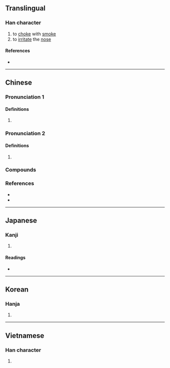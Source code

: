 {{character info/new}}
{{also|呛}}
==Translingual==

===Han character===
{{Han char|rn=30|rad=口|as=10|sn=13|four=68067|canj=ROIR|ids=⿰口倉}}

# to [[choke]] with [[smoke]]
# to [[irritate]] the [[nose]]

====References====
* {{Han ref|kx=0202.030|dkj=04051|dj=0424.300|hdz=10669.100|uh=55C6|ud=21958|bh=B6E6|bd=46822}}

----

==Chinese==
{{zh-forms|s=呛}}

===Pronunciation 1===
{{zh-pron
|m=qiāng
|c=coeng1,coeng3
|mn=chhiùⁿ/chhngh
|oc=y
|cat=
}}
{{attention|zh|please check}}

====Definitions====
{{zh-hanzi}}

# {{rfdef|zh}}

===Pronunciation 2===
{{zh-pron
|m=qiàng
|c=
|mn=qz,xm:chhiòng/qz,zz:chhiàng/qz,tw,xm:chhiùⁿ/qz,tw:chhngh/xm,zz:chhǹg
|mn_note=chhiòng/chhiàng - literary; chhiùⁿ/chhngh/chhǹg - vernacular
|oc=
|cat=
}}

====Definitions====
{{zh-hanzi}}

# {{rfdef|zh}}

===Compounds===
{{zh-der|倒嗆|嗆咳|嗆啍|嗆鼻|夠嗆}}

===References===
* {{R:twedu|A00659}}
* {{R:yue:Hanzi}}

----

==Japanese==

===Kanji===
{{ja-kanji|grade=|rs=口10}}

# {{defn|lang=ja|sort=口10}}

====Readings====
* {{ja-readings|on=[[しょう]] (shō), [[そう]] (sō)|kun=[[ついばむ]] (tsuibamu), [[むせる]] (museru), [[つまる]] (tsumaru)}}

----

==Korean==

===Hanja===
{{ko-hanja|hangeul=창|rv=chang|mr=ch'ang}}

# {{defn|lang=ko|sort=口10}}

----

==Vietnamese==

===Han character===
{{vi-hantu|[[sang]]|rs=口10}}

# {{defn|lang=vi|sort=口10}}